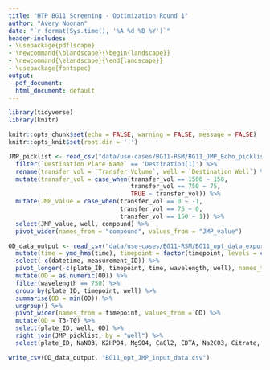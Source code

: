 ```yaml
---
title: "HTP BG11 Screening - Optimization Round 1"
author: "Avery Noonan"
date: "`r format(Sys.time(), '%A %d %B %Y')`"
header-includes:
- \usepackage{pdflscape}
- \newcommand{\blandscape}{\begin{landscape}}
- \newcommand{\elandscape}{\end{landscape}}
- \usepackage{fontspec}
output:
  pdf_document:
  html_document: default
---
```


```r
library(tidyverse)
library(knitr)

knitr::opts_chunk$set(echo = FALSE, warning = FALSE, message = FALSE)
knitr::opts_knit$set(root.dir = '.')
```

```r
JMP_picklist <- read_csv("data/use-cases/BG11-RSM/BG11_JMP_Echo_picklist.csv") %>%
  filter(`Destination Plate Name` == 'Destination[1]') %>%
  rename(transfer_vol = `Transfer Volume`, well = `Destination Well`) %>%
  mutate(transfer_vol = case_when(transfer_vol == 1500 ~ 150,
                                  transfer_vol == 750 ~ 75,
                                  TRUE ~ transfer_vol)) %>%
  mutate(JMP_value = case_when(transfer_vol == 0 ~ -1,
                               transfer_vol == 75 ~ 0,
                               transfer_vol == 150 ~ 1)) %>%
  select(JMP_value, well, compound) %>%
  pivot_wider(names_from = "compound", values_from = "JMP_value")

OD_data_output <- read_csv("data/use-cases/BG11-RSM/BG11_opt_data_export.csv") %>%
  mutate(time = ymd_hms(time), timepoint = factor(timepoint, levels = c('T0', 'T1', 'T2', 'T3', 'T4', 'T5', 'T6', 'T7', 'T8', 'T9', 'T10', 'T11', 'T12', 'T13', 'T14', 'T15', 'T16', 'T17', 'T18'))) %>%
  select(-c(datetime, measurement_ID)) %>%
  pivot_longer(-c(plate_ID, timepoint, time, wavelength, well), names_to = 'quadrant', values_to = 'OD') %>%
  mutate(OD = as.numeric(OD)) %>%
  filter(wavelength == 750) %>%
  group_by(plate_ID, timepoint, well) %>%
  summarise(OD = min(OD)) %>%
  ungroup() %>%
  pivot_wider(names_from = timepoint, values_from = OD) %>%
  mutate(OD = T3-T0) %>%
  select(plate_ID, well, OD) %>%
  right_join(JMP_picklist, by = "well") %>%
  select(plate_ID, NaNO3, K2HPO4, MgSO4, CaCl2, EDTA, Na2CO3, Citrate, `Trace elements`, OD)

write_csv(OD_data_output, "BG11_opt_JMP_input_data.csv")
```
